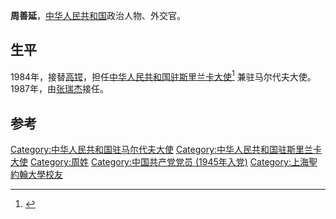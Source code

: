 '''周善延'''，[[中华人民共和国|中华人民共和国]]政治人物、外交官。

==生平==
1984年，接替[[高锷|高锷]]，担任[[中国驻斯里兰卡大使列表|中华人民共和国驻斯里兰卡大使]]<ref>{{cite web|author=中华人民共和国外交部|title=中国驻斯里兰卡历任大使|url=http://www.mfa.gov.cn/chn/pds/ziliao/wjrw/2167/2168/t9143.htm|publisher=中华人民共和国外交部|accessdate=2012-03-07|archive-date=2019-07-13|archive-url=https://web.archive.org/web/20190713203934/https://www.mfa.gov.cn/web/|dead-url=no}}</ref> 兼驻马尔代夫大使。1987年，由[[张瑞杰|张瑞杰]]接任。

== 参考 ==
{{reflist}}
{{start box}}
{{s-dip}}
{{succession box|[[高锷|高锷]]|[[张瑞杰|张瑞杰]]|[[中国驻斯里兰卡大使列表|中华人民共和国驻斯里兰卡大使]]<br /><small>兼駐[[中國駐馬爾代夫大使列表|馬爾代夫]]</small>|1984年11月-1987年6月}}
{{end box}}
{{中国政治人物小作品}}

{{DEFAULTSORT:Z}}
[[Category:中华人民共和国驻马尔代夫大使|Category:中华人民共和国驻马尔代夫大使]]
[[Category:中华人民共和国驻斯里兰卡大使|Category:中华人民共和国驻斯里兰卡大使]]
[[Category:周姓|Category:周姓]]
[[Category:中国共产党党员_(1945年入党)|Category:中国共产党党员 (1945年入党)]]
[[Category:上海聖約翰大學校友|Category:上海聖約翰大學校友]]